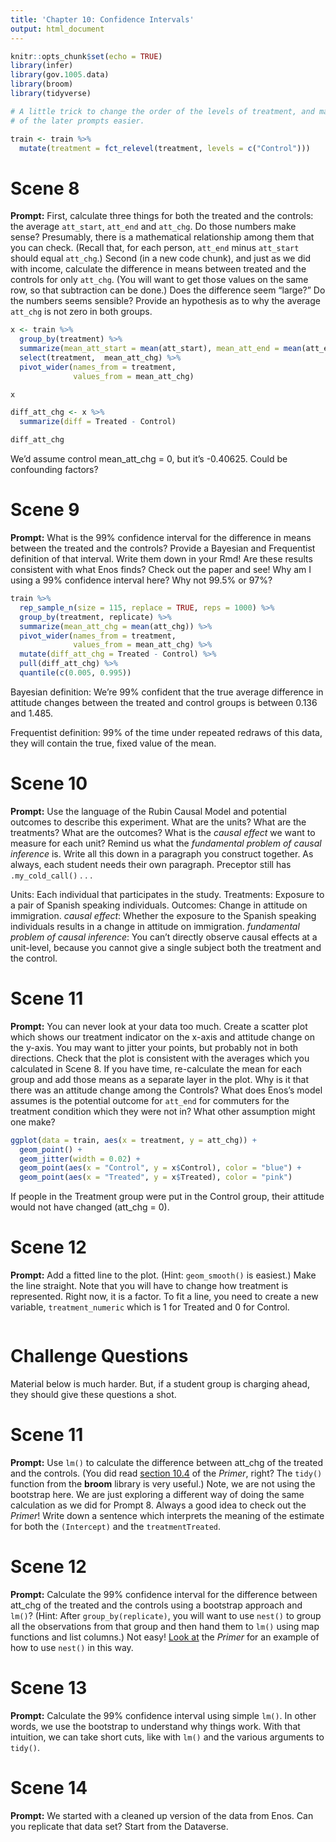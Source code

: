 ```yaml
---
title: 'Chapter 10: Confidence Intervals'
output: html_document
---
```


```r
knitr::opts_chunk$set(echo = TRUE)
library(infer)
library(gov.1005.data)
library(broom)
library(tidyverse)

# A little trick to change the order of the levels of treatment, and make some
# of the later prompts easier.

train <- train %>% 
  mutate(treatment = fct_relevel(treatment, levels = c("Control")))
```

# Scene 8

**Prompt:**  First, calculate three things for both the treated and the controls: the average `att_start`, `att_end` and `att_chg`.  Do those numbers make sense? Presumably, there is a mathematical relationship among them that you can check. (Recall that, for each person, `att_end` minus `att_start` should equal `att_chg`.) Second (in a new code chunk), and just as we did with income, calculate the difference in means between  treated and the controls for only `att_chg`. (You will want to get those values on the same row, so that subtraction can be done.) Does the difference seem "large?" Do the numbers seems sensible?  Provide an hypothesis as to why the average `att_chg` is not zero in both groups.

```r

x <- train %>%
  group_by(treatment) %>%
  summarize(mean_att_start = mean(att_start), mean_att_end = mean(att_end), mean_att_chg = mean(att_chg)) %>%
  select(treatment,  mean_att_chg) %>%
  pivot_wider(names_from = treatment,
              values_from = mean_att_chg)

x

```


```r

diff_att_chg <- x %>%
  summarize(diff = Treated - Control)

diff_att_chg


```
We'd assume control mean_att_chg = 0, but it's -0.40625. Could be confounding factors?


# Scene 9

**Prompt:** What is the 99% confidence interval for the difference in means between the treated and the controls? Provide a Bayesian and Frequentist definition of that interval. Write them down in your Rmd! Are these results consistent with what Enos finds? Check out the paper and see! Why am I using a 99% confidence interval here? Why not 99.5% or 97%?

```r

train %>%
  rep_sample_n(size = 115, replace = TRUE, reps = 1000) %>%
  group_by(treatment, replicate) %>%
  summarize(mean_att_chg = mean(att_chg)) %>%
  pivot_wider(names_from = treatment,
              values_from = mean_att_chg) %>%
  mutate(diff_att_chg = Treated - Control) %>%
  pull(diff_att_chg) %>%
  quantile(c(0.005, 0.995))


```
Bayesian definition: We're 99% confident that the true average difference in attitude changes between the treated and control groups is between 0.136 and 1.485.

Frequentist definition:
99% of the time under repeated redraws of this data, they will contain the true, fixed value of the mean.


# Scene 10

**Prompt:** Use the language of the Rubin Causal Model and potential outcomes to describe this experiment. What are the units? What are the treatments? What are the outcomes? What is the *causal effect* we want to measure for each unit? Remind us what the *fundamental problem of causal inference* is. Write all this down in a paragraph you construct together. As always, each student needs their own paragraph. Preceptor still has `.my_cold_call()` . . .

Units: Each individual that participates in the study.
Treatments: Exposure to a pair of Spanish speaking individuals.
Outcomes: Change in attitude on immigration.
*causal effect*: Whether the exposure to the Spanish speaking individuals results in a change in attitude on immigration.
*fundamental problem of causal inference*: You can't directly observe causal effects at a unit-level, because you cannot give a single subject both the treatment and the control.


# Scene 11

**Prompt:** You can never look at your data too much. Create a scatter plot which shows our treatment indicator on the x-axis and attitude change on the y-axis. You may want to jitter your points, but probably not in both directions. Check that the plot is consistent with the averages which you calculated in Scene 8.  If you have time, re-calculate the mean for each group and add those means as a separate layer in the plot. Why is it that there was an attitude change among the Controls? What does Enos's model assumes is the potential outcome for `att_end` for commuters for the treatment condition which they were not in? What other assumption might one make?

```r

ggplot(data = train, aes(x = treatment, y = att_chg)) +
  geom_point() +
  geom_jitter(width = 0.02) +
  geom_point(aes(x = "Control", y = x$Control), color = "blue") +
  geom_point(aes(x = "Treated", y = x$Treated), color = "pink")

```
If people in the Treatment group were put in the Control group, their attitude would not have changed (att_chg = 0). 



# Scene 12

**Prompt:** Add a fitted line to the plot. (Hint: `geom_smooth()` is easiest.) Make the line straight. Note that you will have to change how treatment is represented. Right now, it is a factor. To fit a line, you need to create a new variable, `treatment_numeric` which is 1 for Treated and 0 for Control. 

```r




```




# Challenge Questions

Material below is much harder. But, if a student group is charging ahead, they should give these questions a shot.

# Scene 11 

**Prompt:** Use `lm()` to calculate the difference between att_chg of the treated and the controls. (You did read [section 10.4](https://davidkane9.github.io/PPBDS/10-confidence-intervals.html#using-lm-and-tidy-as-a-shortcut) of the *Primer*, right? The `tidy()` function from the **broom** library is very useful.) Note, we are not using the bootstrap here. We are just exploring a different way of doing the same calculation as we did for Prompt 8. Always a good idea to check out the *Primer*! Write down a sentence which interprets the meaning of the estimate for both the `(Intercept)` and the `treatmentTreated`.

# Scene 12

**Prompt:** Calculate the 99% confidence interval for the difference between att_chg of the treated and the controls using a bootstrap approach and `lm()`? (Hint: After `group_by(replicate)`, you will want to use `nest()` to group all the observations from that group and then hand them to `lm()` using map functions and list columns.) Not easy! [Look at](https://davidkane9.github.io/PPBDS/11-regression.html#uncertainty-in-simple-linear-regressions) the *Primer* for an example of how to use `nest()` in this way.


# Scene 13

**Prompt:** Calculate the 99% confidence interval using simple `lm()`. In other words, we use the bootstrap to understand why things work. With that intuition, we can take short cuts, like with `lm()` and the various arguments to `tidy()`.

# Scene 14

**Prompt:** We started with a cleaned up version of the data from Enos. Can you replicate that data set? Start from the Dataverse.

